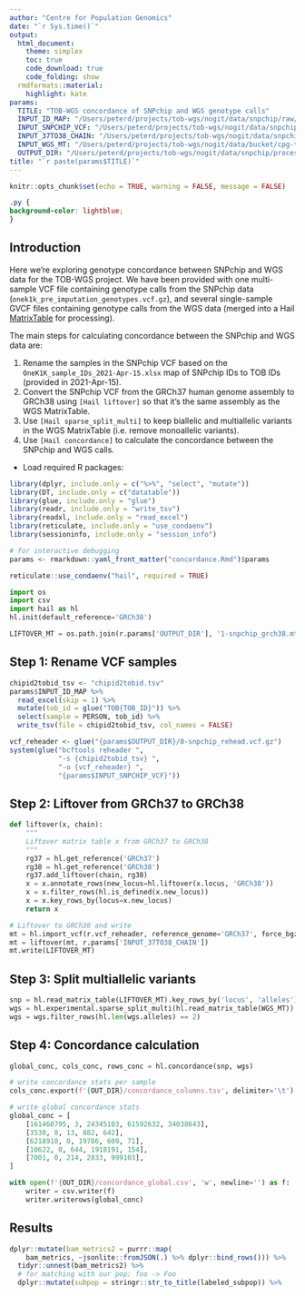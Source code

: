 ```yaml
---
author: "Centre for Population Genomics"
date: "`r Sys.time()`"
output:
  html_document:
    theme: simplex
    toc: true
    code_download: true
    code_folding: show
  rmdformats::material:
    highlight: kate
params:
  TITLE: "TOB-WGS concordance of SNPchip and WGS genotype calls"
  INPUT_ID_MAP: "/Users/peterd/projects/tob-wgs/nogit/data/snpchip/raw/OneK1K_sample_IDs_2021-Apr-15.xlsx"
  INPUT_SNPCHIP_VCF: "/Users/peterd/projects/tob-wgs/nogit/data/snpchip/raw/onek1k_pre_imputation_genotypes.vcf.gz"
  INPUT_37TO38_CHAIN: "/Users/peterd/projects/tob-wgs/nogit/data/snpchip/reference/grch37_to_grch38.over.chain.gz"
  INPUT_WGS_MT: "/Users/peterd/projects/tob-wgs/nogit/data/bucket/cpg-tob-wgs-test/raw/test-v1-raw.mt"
  OUTPUT_DIR: "/Users/peterd/projects/tob-wgs/nogit/data/snpchip/processed"
title: "`r paste(params$TITLE)`"
---
```


```r
knitr::opts_chunk$set(echo = TRUE, warning = FALSE, message = FALSE)
```

```css
.py {
background-color: lightblue;
}
```

## Introduction

Here we're exploring genotype concordance between SNPchip and WGS data for the
TOB-WGS project. We have been provided with one multi-sample VCF file containing
genotype calls from the SNPchip data (`onek1k_pre_imputation_genotypes.vcf.gz`),
and several single-sample GVCF files containing genotype calls from the WGS data
(merged into a Hail [MatrixTable](https://hail.is/docs/0.2/hail.MatrixTable.html)
for processing).

The main steps for calculating concordance between the SNPchip and WGS data
are:

1. Rename the samples in the SNPchip VCF based on the
   `OneK1K_sample_IDs_2021-Apr-15.xlsx` map of SNPchip IDs to TOB IDs
   (provided in 2021-Apr-15).
2. Convert the SNPchip VCF from the GRCh37 human genome assembly to GRCh38
   using `[Hail liftover]` so that it's the same assembly as the WGS
   MatrixTable.
3. Use `[Hail sparse_split_multi]` to keep biallelic and multiallelic variants
   in the WGS MatrixTable (i.e. remove monoallelic variants).
4. Use `[Hail concordance]` to calculate the concordance between the
   SNPchip and WGS calls.

   [Hail liftover]: https://hail.is/docs/0.2/functions/genetics.html#hail.expr.functions.liftover
   [Hail concordance]: https://hail.is/docs/0.2/methods/genetics.html#hail.methods.concordance
   [Hail sparse_split_multi]: https://hail.is/docs/0.2/experimental/vcf_combiner.html#hail.experimental.sparse_split_multi

- Load required R packages:

```r
library(dplyr, include.only = c("%>%", "select", "mutate"))
library(DT, include.only = c("datatable"))
library(glue, include.only = "glue")
library(readr, include.only = "write_tsv")
library(readxl, include.only = "read_excel")
library(reticulate, include.only = "use_condaenv")
library(sessioninfo, include.only = "session_info")
```

```r
# for interactive debugging
params <- rmarkdown::yaml_front_matter("concordance.Rmd")$params
```

```r
reticulate::use_condaenv("hail", required = TRUE)
```

```python
import os
import csv
import hail as hl
hl.init(default_reference='GRCh38')

LIFTOVER_MT = os.path.join(r.params['OUTPUT_DIR'], '1-snpchip_grch38.mt')
```

## Step 1: Rename VCF samples

```r
chipid2tobid_tsv <- "chipid2tobid.tsv"
params$INPUT_ID_MAP %>%
  read_excel(skip = 1) %>%
  mutate(tob_id = glue("TOB{TOB_ID}")) %>%
  select(sample = PERSON, tob_id) %>%
  write_tsv(file = chipid2tobid_tsv, col_names = FALSE)
```

```r
vcf_reheader <- glue("{params$OUTPUT_DIR}/0-snpchip_rehead.vcf.gz")
system(glue("bcftools reheader ",
            "-s {chipid2tobid_tsv} ",
            "-o {vcf_reheader} ",
            "{params$INPUT_SNPCHIP_VCF}"))
```

## Step 2: Liftover from GRCh37 to GRCh38

```python
def liftover(x, chain):
    """
    Liftover matrix table x from GRCh37 to GRCh38
    """
    rg37 = hl.get_reference('GRCh37')
    rg38 = hl.get_reference('GRCh38')
    rg37.add_liftover(chain, rg38)
    x = x.annotate_rows(new_locus=hl.liftover(x.locus, 'GRCh38'))
    x = x.filter_rows(hl.is_defined(x.new_locus))
    x = x.key_rows_by(locus=x.new_locus)
    return x

# Liftover to GRCh38 and write
mt = hl.import_vcf(r.vcf_reheader, reference_genome='GRCh37', force_bgz=True)
mt = liftover(mt, r.params['INPUT_37TO38_CHAIN'])
mt.write(LIFTOVER_MT)
```

## Step 3: Split multiallelic variants

```python
snp = hl.read_matrix_table(LIFTOVER_MT).key_rows_by('locus', 'alleles')
wgs = hl.experimental.sparse_split_multi(hl.read_matrix_table(WGS_MT))
wgs = wgs.filter_rows(hl.len(wgs.alleles) == 2)
```

## Step 4: Concordance calculation

```python
global_conc, cols_conc, rows_conc = hl.concordance(snp, wgs)

# write concordance stats per sample
cols_conc.export(f'{OUT_DIR}/concordance_columns.tsv', delimiter='\t')

# write global concordance stats
global_conc = [
    [161468795, 3, 24345103, 61592632, 34038643],
    [3530, 0, 13, 882, 642],
    [6218918, 0, 19786, 609, 71],
    [10622, 0, 644, 1918191, 154],
    [7001, 0, 214, 2833, 999103],
]

with open(f'{OUT_DIR}/concordance_global.csv', 'w', newline='') as f:
    writer = csv.writer(f)
    writer.writerows(global_conc)
```

## Results

```r
dplyr::mutate(bam_metrics2 = purrr::map(
    bam_metrics, ~jsonlite::fromJSON(.) %>% dplyr::bind_rows())) %>%
  tidyr::unnest(bam_metrics2) %>%
  # for matching with our pop: foo -> Foo
  dplyr::mutate(subpop = stringr::str_to_title(labeled_subpop)) %>%
```
